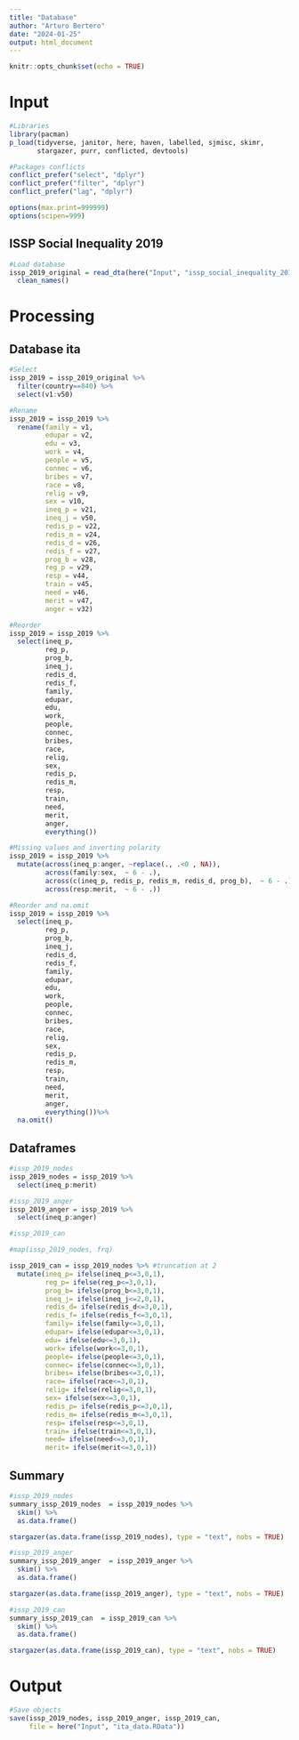 ```yaml
---
title: "Database"
author: "Arturo Bertero"
date: "2024-01-25"
output: html_document
---
```


```r
knitr::opts_chunk$set(echo = TRUE)
```

# Input

```r
#Libraries
library(pacman)
p_load(tidyverse, janitor, here, haven, labelled, sjmisc, skimr,
       stargazer, purr, conflicted, devtools)
```

```r
#Packages conflicts
conflict_prefer("select", "dplyr")
conflict_prefer("filter", "dplyr")
conflict_prefer("lag", "dplyr")

options(max.print=999999)
options(scipen=999)
```

## ISSP Social Inequality 2019

```r
#Load database
issp_2019_original = read_dta(here("Input", "issp_social_inequality_2019", "ZA7600_v3-0-0.dta"))  %>% 
  clean_names()

```

# Processing

## Database ita

```r
#Select
issp_2019 = issp_2019_original %>% 
  filter(country==840) %>% 
  select(v1:v50)

#Rename
issp_2019 = issp_2019 %>% 
  rename(family = v1,
         edupar = v2,
         edu = v3,
         work = v4,
         people = v5,
         connec = v6,
         bribes = v7,
         race = v8,
         relig = v9,
         sex = v10,
         ineq_p = v21,
         ineq_j = v50,
         redis_p = v22,
         redis_m = v24,
         redis_d = v26,
         redis_f = v27,
         prog_b = v28,
         reg_p = v29,
         resp = v44,
         train = v45,
         need = v46,
         merit = v47, 
         anger = v32)

#Reorder
issp_2019 = issp_2019 %>% 
  select(ineq_p,
         reg_p,
         prog_b,
         ineq_j,
         redis_d,
         redis_f,
         family,
         edupar,
         edu,
         work,
         people,
         connec,
         bribes,
         race,
         relig,
         sex,
         redis_p,
         redis_m,
         resp,
         train,
         need,
         merit,
         anger,
         everything())

```


```r
#Missing values and inverting polarity
issp_2019 = issp_2019 %>% 
  mutate(across(ineq_p:anger, ~replace(., .<0 , NA)),
         across(family:sex,  ~ 6 - .),
         across(c(ineq_p, redis_p, redis_m, redis_d, prog_b),  ~ 6 - .),
         across(resp:merit,  ~ 6 - .))

#Reorder and na.omit
issp_2019 = issp_2019 %>% 
  select(ineq_p,
         reg_p,
         prog_b,
         ineq_j,
         redis_d,
         redis_f,
         family,
         edupar,
         edu,
         work,
         people,
         connec,
         bribes,
         race,
         relig,
         sex,
         redis_p,
         redis_m,
         resp,
         train,
         need,
         merit,
         anger,
         everything())%>% 
  na.omit()
```


## Dataframes

```r
#issp_2019_nodes
issp_2019_nodes = issp_2019 %>% 
  select(ineq_p:merit)
```

```r
#issp_2019_anger
issp_2019_anger = issp_2019 %>% 
  select(ineq_p:anger)
```

```r
#issp_2019_can

#map(issp_2019_nodes, frq)

issp_2019_can = issp_2019_nodes %>% #truncation at 2
  mutate(ineq_p= ifelse(ineq_p<=3,0,1),
         reg_p= ifelse(reg_p<=3,0,1),
         prog_b= ifelse(prog_b<=3,0,1),
         ineq_j= ifelse(ineq_j<=2,0,1),
         redis_d= ifelse(redis_d<=3,0,1),
         redis_f= ifelse(redis_f<=3,0,1),
         family= ifelse(family<=3,0,1),
         edupar= ifelse(edupar<=3,0,1),
         edu= ifelse(edu<=3,0,1),
         work= ifelse(work<=3,0,1),
         people= ifelse(people<=3,0,1),
         connec= ifelse(connec<=3,0,1),
         bribes= ifelse(bribes<=3,0,1),
         race= ifelse(race<=3,0,1),
         relig= ifelse(relig<=3,0,1),
         sex= ifelse(sex<=3,0,1),
         redis_p= ifelse(redis_p<=3,0,1),
         redis_m= ifelse(redis_m<=3,0,1),
         resp= ifelse(resp<=3,0,1),
         train= ifelse(train<=3,0,1),
         need= ifelse(need<=3,0,1),
         merit= ifelse(merit<=3,0,1))

```


## Summary

```r
#issp_2019_nodes
summary_issp_2019_nodes  = issp_2019_nodes %>% 
  skim() %>% 
  as.data.frame()

stargazer(as.data.frame(issp_2019_nodes), type = "text", nobs = TRUE)
```

```r
#issp_2019_anger
summary_issp_2019_anger  = issp_2019_anger %>% 
  skim() %>% 
  as.data.frame()

stargazer(as.data.frame(issp_2019_anger), type = "text", nobs = TRUE)
```

```r
#issp_2019_can
summary_issp_2019_can  = issp_2019_can %>% 
  skim() %>% 
  as.data.frame()

stargazer(as.data.frame(issp_2019_can), type = "text", nobs = TRUE)
```
# Output

```r

#Save objects
save(issp_2019_nodes, issp_2019_anger, issp_2019_can,
     file = here("Input", "ita_data.RData"))

```
